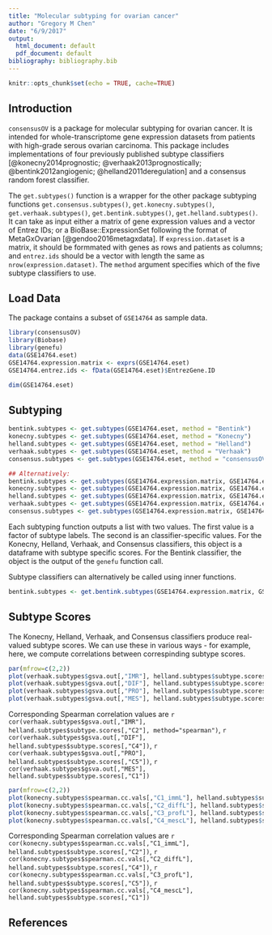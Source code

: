 ```yaml
---
title: "Molecular subtyping for ovarian cancer"
author: "Gregory M Chen"
date: "6/9/2017"
output:
  html_document: default
  pdf_document: default
bibliography: bibliography.bib
---
```


```r
knitr::opts_chunk$set(echo = TRUE, cache=TRUE)
```


## Introduction

`consensusOV` is a package for molecular subtyping for ovarian cancer. It is intended for whole-transcriptome gene expression datasets from patients with high-grade serous ovarian carcinoma. This package includes implementations of four previously published subtype classifiers [@konecny2014prognostic; @verhaak2013prognostically; @bentink2012angiogenic; @helland2011deregulation] and a consensus random forest classifier.

The `get.subtypes()` function is a wrapper for the other package subtyping functions  `get.consensus.subtypes()`, `get.konecny.subtypes()`, `get.verhaak.subtypes()`,
`get.bentink.subtypes()`, `get.helland.subtypes()`. It can take as input either a matrix of gene expression values and a vector of Entrez IDs; or a BioBase::ExpressionSet following the format of MetaGxOvarian [@gendoo2016metagxdata]. If `expression.dataset` is a matrix, it should be formmated with genes as rows and patients as columns; and `entrez.ids` should be a vector with length the same as `nrow(expression.dataset)`. The `method` argument specifies which of the five subtype classifiers to use.

## Load Data

The package contains a subset of `GSE14764` as sample data.

```r
library(consensusOV)
library(Biobase)
library(genefu)
data(GSE14764.eset)
GSE14764.expression.matrix <- exprs(GSE14764.eset)
GSE14764.entrez.ids <- fData(GSE14764.eset)$EntrezGene.ID
```


```r
dim(GSE14764.eset)
```

## Subtyping

```r
bentink.subtypes <- get.subtypes(GSE14764.eset, method = "Bentink")
konecny.subtypes <- get.subtypes(GSE14764.eset, method = "Konecny")
helland.subtypes <- get.subtypes(GSE14764.eset, method = "Helland")
verhaak.subtypes <- get.subtypes(GSE14764.eset, method = "Verhaak")
consensus.subtypes <- get.subtypes(GSE14764.eset, method = "consensusOV")
```

```r
## Alternatively:
bentink.subtypes <- get.subtypes(GSE14764.expression.matrix, GSE14764.entrez.ids, method = "Bentink")
konecny.subtypes <- get.subtypes(GSE14764.expression.matrix, GSE14764.entrez.ids, method = "Konecny")
helland.subtypes <- get.subtypes(GSE14764.expression.matrix, GSE14764.entrez.ids, method = "Helland")
verhaak.subtypes <- get.subtypes(GSE14764.expression.matrix, GSE14764.entrez.ids, method = "Verhaak")
consensus.subtypes <- get.subtypes(GSE14764.expression.matrix, GSE14764.entrez.ids, method = "consensusOV")
```

Each subtyping function outputs a list with two values. The first value is a factor of subtype labels. The second is an classifier-specific values. For the Konecny, Helland, Verhaak, and Consensus classifiers, this object is a dataframe with subtype specific scores. For the Bentink classifier, the object is the output of the `genefu` function call. 

Subtype classifiers can alternatively be called using inner functions.

```r
bentink.subtypes <- get.bentink.subtypes(GSE14764.expression.matrix, GSE14764.entrez.ids)
```

## Subtype Scores

The Konecny, Helland, Verhaak, and Consensus classifiers produce real-valued subtype scores. We can use these in various ways - for example, here, we compute correlations between correspinding subtype scores.

```r
par(mfrow=c(2,2))
plot(verhaak.subtypes$gsva.out[,"IMR"], helland.subtypes$subtype.scores[,"C2"])
plot(verhaak.subtypes$gsva.out[,"DIF"], helland.subtypes$subtype.scores[,"C4"])
plot(verhaak.subtypes$gsva.out[,"PRO"], helland.subtypes$subtype.scores[,"C5"])
plot(verhaak.subtypes$gsva.out[,"MES"], helland.subtypes$subtype.scores[,"C1"])
```

Corresponding Spearman correlation values are `r cor(verhaak.subtypes$gsva.out[,"IMR"], helland.subtypes$subtype.scores[,"C2"], method="spearman")`, `r cor(verhaak.subtypes$gsva.out[,"DIF"], helland.subtypes$subtype.scores[,"C4"])`, `r cor(verhaak.subtypes$gsva.out[,"PRO"], helland.subtypes$subtype.scores[,"C5"])`, `r cor(verhaak.subtypes$gsva.out[,"MES"], helland.subtypes$subtype.scores[,"C1"])`


```r
par(mfrow=c(2,2))
plot(konecny.subtypes$spearman.cc.vals[,"C1_immL"], helland.subtypes$subtype.scores[,"C2"])
plot(konecny.subtypes$spearman.cc.vals[,"C2_diffL"], helland.subtypes$subtype.scores[,"C4"])
plot(konecny.subtypes$spearman.cc.vals[,"C3_profL"], helland.subtypes$subtype.scores[,"C5"])
plot(konecny.subtypes$spearman.cc.vals[,"C4_mescL"], helland.subtypes$subtype.scores[,"C1"])
```

Corresponding Spearman correlation values are `r cor(konecny.subtypes$spearman.cc.vals[,"C1_immL"], helland.subtypes$subtype.scores[,"C2"])`, `r cor(konecny.subtypes$spearman.cc.vals[,"C2_diffL"], helland.subtypes$subtype.scores[,"C4"])`, `r cor(konecny.subtypes$spearman.cc.vals[,"C3_profL"], helland.subtypes$subtype.scores[,"C5"])`, `r cor(konecny.subtypes$spearman.cc.vals[,"C4_mescL"], helland.subtypes$subtype.scores[,"C1"])`

## References